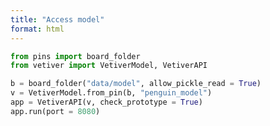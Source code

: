```yaml
---
title: "Access model"
format: html
---
```


```python
from pins import board_folder
from vetiver import VetiverModel, VetiverAPI

b = board_folder("data/model", allow_pickle_read = True)
v = VetiverModel.from_pin(b, "penguin_model")
app = VetiverAPI(v, check_prototype = True)
app.run(port = 8080)
```

